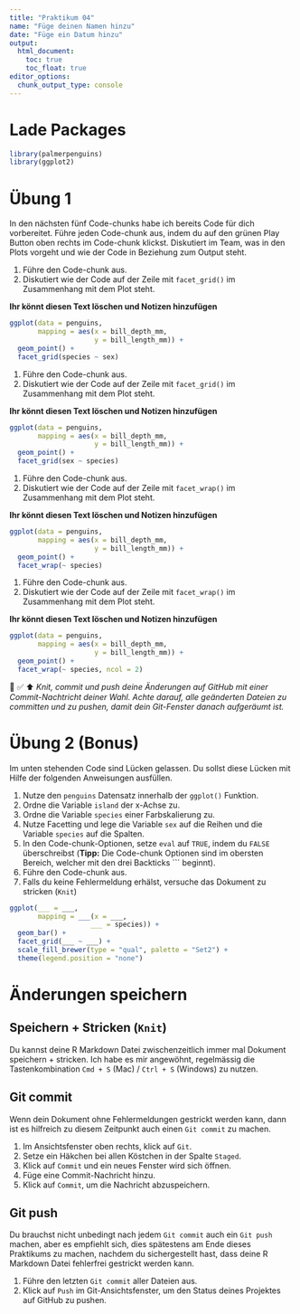 ```yaml
---
title: "Praktikum 04"
name: "Füge deinen Namen hinzu"
date: "Füge ein Datum hinzu"
output: 
  html_document: 
    toc: true
    toc_float: true
editor_options: 
  chunk_output_type: console
---
```


# Lade Packages

```r

library(palmerpenguins)
library(ggplot2)

```

# Übung 1

In den nächsten fünf Code-chunks habe ich bereits Code für dich vorbereitet. Führe jeden Code-chunk aus, indem du auf den grünen Play Button oben rechts im Code-chunk klickst. Diskutiert im Team, was in den Plots vorgeht und wie der Code in Beziehung zum Output steht.

1. Führe den Code-chunk aus.
2. Diskutiert wie der Code auf der Zeile mit `facet_grid()` im Zusammenhang mit dem Plot steht.

**Ihr könnt diesen Text löschen und Notizen hinzufügen**

```r

ggplot(data = penguins, 
       mapping = aes(x = bill_depth_mm, 
                     y = bill_length_mm)) + 
  geom_point() +
  facet_grid(species ~ sex)

```

1. Führe den Code-chunk aus.
2. Diskutiert wie der Code auf der Zeile mit `facet_grid()` im Zusammenhang mit dem Plot steht.

**Ihr könnt diesen Text löschen und Notizen hinzufügen**

```r

ggplot(data = penguins, 
       mapping = aes(x = bill_depth_mm, 
                     y = bill_length_mm)) + 
  geom_point() +
  facet_grid(sex ~ species)

```

1. Führe den Code-chunk aus.
2. Diskutiert wie der Code auf der Zeile mit `facet_wrap()` im Zusammenhang mit dem Plot steht.

**Ihr könnt diesen Text löschen und Notizen hinzufügen**

```r

ggplot(data = penguins, 
       mapping = aes(x = bill_depth_mm, 
                     y = bill_length_mm)) + 
  geom_point() +
  facet_wrap(~ species)

```


1. Führe den Code-chunk aus.
2. Diskutiert wie der Code auf der Zeile mit `facet_wrap()` im Zusammenhang mit dem Plot steht.

**Ihr könnt diesen Text löschen und Notizen hinzufügen**

```r

ggplot(data = penguins, 
       mapping = aes(x = bill_depth_mm, 
                     y = bill_length_mm)) + 
  geom_point() +
  facet_wrap(~ species, ncol = 2)

```

🧶 ✅ ⬆️ *Knit, commit und push deine Änderungen auf GitHub mit einer Commit-Nachtricht deiner Wahl. Achte darauf, alle geänderten Dateien zu committen und zu pushen, damit dein Git-Fenster danach aufgeräumt ist.*

# Übung 2 (Bonus)

Im unten stehenden Code sind Lücken gelassen. Du sollst diese Lücken mit Hilfe der folgenden Anweisungen ausfüllen.

1. Nutze den `penguins` Datensatz innerhalb der `ggplot()` Funktion.
2. Ordne die Variable `island` der x-Achse zu.
3. Ordne die Variable `species` einer Farbskalierung zu.
4. Nutze Facetting und lege die Variable `sex` auf die Reihen und die Variable `species` auf die Spalten.
5. In den Code-chunk-Optionen, setze `eval` auf `TRUE`, indem du `FALSE` überschreibst (**Tipp:** Die Code-chunk Optionen sind im obersten Bereich, welcher mit den drei Backticks ``` beginnt).
6. Führe den Code-chunk aus.
7. Falls du keine Fehlermeldung erhälst, versuche das Dokument zu stricken (`Knit`)

```r

ggplot(___ = ___,
       mapping = ___(x = ___,
                    ___ = species)) +
  geom_bar() +
  facet_grid(___ ~ ___) +
  scale_fill_brewer(type = "qual", palette = "Set2") +
  theme(legend.position = "none")

```

# Änderungen speichern

## Speichern + Stricken (`Knit`)

Du kannst deine R Markdown Datei zwischenzeitlich immer mal Dokument speichern + stricken. Ich habe es mir angewöhnt, regelmässig die Tastenkombination `Cmd + S` (Mac) / `Ctrl + S` (Windows) zu nutzen. 

## Git commit 

Wenn dein Dokument ohne Fehlermeldungen gestrickt werden kann, dann ist es hilfreich zu diesem Zeitpunkt auch einen `Git commit` zu machen.

1. Im Ansichtsfenster oben rechts, klick auf `Git`.
2. Setze ein Häkchen bei allen Köstchen in der Spalte `Staged`.
3. Klick auf `Commit` und ein neues Fenster wird sich öffnen.
4. Füge eine Commit-Nachricht hinzu.
5. Klick auf `Commit`, um die Nachricht abzuspeichern.

## Git push 

Du brauchst nicht unbedingt nach jedem `Git commit` auch ein `Git push` machen, aber es empfiehlt sich, dies spätestens am Ende dieses Praktikums zu machen, nachdem du sichergestellt hast, dass deine R Markdown Datei fehlerfrei gestrickt werden kann. 

1. Führe den letzten `Git commit` aller Dateien aus.
2. Klick auf `Push` im Git-Ansichtsfenster, um den Status deines Projektes auf GitHub zu pushen.
